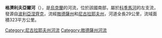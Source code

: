 '''格濟利夫亞爾河'''（{{lang-uk|Гедзилів Яр}}），是[[烏克蘭|烏克蘭]]的河流，位於該國南部，屬於[[科季馬河|科季馬河]]的左支流，發源自[[波利亞涅齊克_(薩夫蘭區)|波利亞涅齊克]]，流經[[敖德薩州|敖德薩州]]和[[尼古拉耶夫州|尼古拉耶夫州]]，河道全長29公里，流域面積323平方公里。

{{DEFAULTSORT:Гедзилів Яр}}
[[Category:尼古拉耶夫州河流|Category:尼古拉耶夫州河流]]
[[Category:敖德薩州河流|Category:敖德薩州河流]]


{{Ukraine-river-stub}}